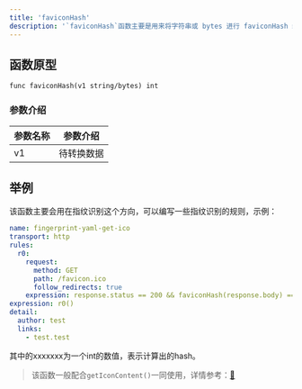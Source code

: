 ```yaml
---
title: 'faviconHash'
description: '`faviconHash`函数主要是用来将字符串或 bytes 进行 faviconHash 编码，参考：[iconhash](https://github.com/Becivells/iconhash)'
---
```


## 函数原型

`func faviconHash(v1 string/bytes) int`

### 参数介绍

| 参数名称 | 参数介绍  |
|------|-------|
| v1   | 待转换数据 |

## 举例

该函数主要会用在指纹识别这个方向，可以编写一些指纹识别的规则，示例：
```yaml
name: fingerprint-yaml-get-ico
transport: http
rules:
  r0:
    request:
      method: GET
      path: /favicon.ico
      follow_redirects: true
    expression: response.status == 200 && faviconHash(response.body) == xxxxxxx
expression: r0()
detail:
  author: test
  links:
    - test.test
```
其中的xxxxxxx为一个int的数值，表示计算出的hash。

> 该函数一般配合`getIconContent()`一同使用，详情参考：[🔎](/plugins/yaml/TypeFunc/example/other/getIconContent)